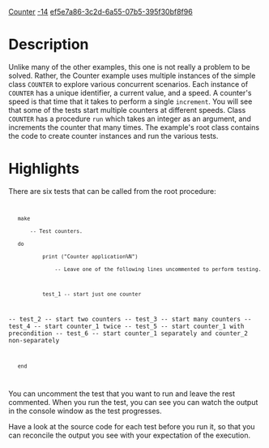 [[Property:title|Counter]]
[[Property:weight|-14]]
[[Property:uuid|ef5e7a86-3c2d-6a55-07b5-395f30bf8f96]]

=Description=

Unlike many of the other examples, this one is not really a problem to be solved. Rather, the Counter example uses multiple instances of the simple class <code>COUNTER</code> to explore various concurrent scenarios. Each instance of <code>COUNTER</code> has a unique identifier, a current value, and a speed. A counter's speed is that time that it takes to perform a single <code>increment</code>. You will see that some of the tests start multiple counters at different speeds. Class <code>COUNTER</code> has a procedure <code>run</code> which takes an integer as an argument, and increments the counter that many times. The example's root class contains the code to create counter instances and run the various tests.

=Highlights=

There are six tests that can be called from the root procedure: 

<code>
	make
		-- Test counters.
	do
			print ("Counter application%N")
				-- Leave one of the following lines uncommented to perform testing.

			test_1 -- start just one counter
--			test_2 -- start two counters
--			test_3 -- start many counters
--			test_4 -- start counter_1 twice
--			test_5 -- start counter_1 with precondition
--			test_6 -- start counter_1 separately and counter_2 non-separately
	end
</code>

You can uncomment the test that you want to run and leave the rest commented. When you run the test, you can see you can watch the output in the console window as the test progresses.

Have a look at the source code for each test before you run it, so that you can reconcile the output you see with your expectation of the execution.





